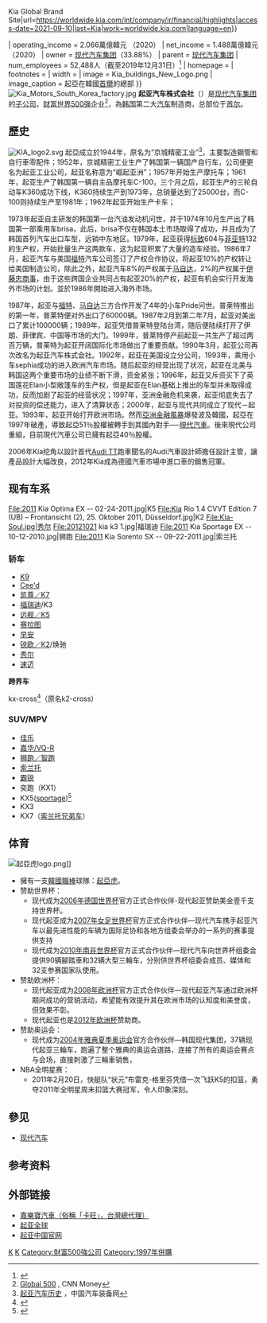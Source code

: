 {{Infobox Company
| company_name = 起亞汽車株式會社<br />기아자동차 주식회사
| company_name_en = Kia Corporation
| company_logo = [[File:KIA_logo3.svg|210px]]
| company_type = 上市公司
| company_slogan = The Power to Surprise<br>激情成就梦想
| market_information = {{Kse|000270}}
| foundation = 1944年12月11日
| location = {{ROK}}[[首爾特别市|首爾特别市]][[瑞草區|瑞草區]][[良才洞|良才洞]]231號
| zip_code = 137-938
| key_people = [[郑义宣|郑义宣]]（會長）
| industry = 汽車製造
| products = 汽車、商用车、豪华车
| revenue = {{profit}}59.168萬億韓元（2020）<ref>{{Cite web|title=Financial Highlights {{!}} Financial Information {{!}} Kia Global Brand Site|url=https://worldwide.kia.com/int/company/ir/financial/highlights|access-date=2021-09-10|last=Kia|work=worldwide.kia.com|language=en}}</ref>
| operating_income = {{profit}}2.066萬億韓元 （2020）
| net_income = {{loss}}1.488萬億韓元 （2020）
| owner = [[现代汽车集团|现代汽车集团]]（33.88%）
| parent = [[现代汽车集团|现代汽车集团]]
| num_employees = 52,488人（截至2019年12月31日）<ref name="employees">{{cite web|title=KIA Motors Sustainability Report|publisher=KIA|access-date=1 August 2020|url=https://pr.kia.com/file/downloadBlb.do?fil_sn=F200017409|archive-date=2021-03-29|archive-url=https://web.archive.org/web/20210329112028/https://pr.kia.com/file/downloadBlb.do?fil_sn=F200017409|dead-url=no}}</ref>
| homepage = 
| footnotes = 
| width = 
| image = Kia_buildings_New_Logo.png
| image_caption = 起亞在韓國[[首爾|首爾]]的總部
}}
{{Infobox Korean name
| hangul           = 기아자동차
| hanja            = 起亞自動車
| rr               = Gia Jadongcha
| mr               = Kia Chadongch'a
}}
[[File:Kia_Motors_South_Korea_factory.jpg|thumb]]
'''起亚汽车株式会社'''（{{kor|名=南|k=기아자동차|汉=起亞自動車}}）是[[现代汽车集团|现代汽车集团]]的[[子公司|子公司]]，[[财富世界500强|财富世界500强]]企业<ref>[http://money.cnn.com/magazines/fortune/global500/2012/snapshots/7168.html Global 500] {{Wayback|url=http://money.cnn.com/magazines/fortune/global500/2012/snapshots/7168.html |date=20190502160619 }}, CNN Money</ref>，為[[韩国|韩国]]第二大[[汽车|汽车]]制造商，总部位于[[首尔|首尔]]。

==歷史==
[[File:KIA_logo2.svg|thumb]]
起亞成立於1944年，原名为“京城精密工业”<ref>[http://www.zgqczj.com/2012/qcwh_0705/201207052426.html 起亚汽车历史] {{webarchive|url=https://web.archive.org/web/20130216045742/http://www.zgqczj.com/2012/qcwh_0705/201207052426.html |date=2013-02-16 }}，中国汽车装备网</ref>，主要製造鋼管和自行車零配件；1952年，京城精密工业生产了韩国第一辆国产自行车，公司便更名为起亚工业公司，起亚名称意为“崛起亚洲”；1957年开始生产摩托车；1961年，起亚生产了韩国第一辆自主品摩托车C-100，三个月之后，起亚生产的三轮自动车K360成功下线，K360持续生产到1973年，总销量达到了25000台，而C-100则持续生产至1981年；1962年起亚开始生产卡车；

1973年起亚自主研发的韩国第一台汽油发动机问世，并于1974年10月生产出了韩国第一部乘用车brisa，此后，brisa不仅在韩国本土市场取得了成功，并且成为了韩国首列汽车出口车型，远销中东地区。1979年，起亚获得[[标致雪铁龙集团|标致]]604与[[菲亚特|菲亚特]]132的生产权，开始批量生产这两款车，这为起亚积累了大量的造车经验。1986年7月，起亚汽车与美国[[福特|福特]]汽车公司签订了产权合作协议，将起亚10%的产权转让给美国制造公司，除此之外，起亚汽车8%的产权属于[[马自达|马自达]]，2%的产权属于[[伊藤忠商事|伊藤忠商事]]，由于这些跨国企业共同占有起亚20%的产权，起亚有机会实行开发海外市场的计划。並於1986年開始进入海外市场。

1987年，起亚与[[福特|福特]]、[[马自达|马自达]]三方合作开发了4年的小车Pride问世。普莱特推出的第一年，普莱特便对外出口了60000辆。1987年2月到第二年7月，起亚对美出口了累计100000辆；1989年，起亚凭借普莱特登陆台湾，随后便陆续打开了伊朗、菲律宾、中国等市场的大门。1999年，普莱特停产前起亚一共生产了超过两百万辆，普莱特为起亚开阔国际化市场做出了重要贡献。1990年3月，起亚公司再次改名为起亚汽车株式会社。1992年，起亚在美国设立分公司，1993年，乘用小车sephia成功的进入欧洲汽车市场。随后起亚的经营出现了状况，起亚在北美与韩国这两个重要市场的业绩不断下滑，资金紧张；1996年，起亚又斥资买下了英国莲花Elan小型敞篷车的生产权，但是起亚在Elan基础上推出的车型并未取得成功，反而加剧了起亚的经营状况；1997年，亚洲金融危机来袭，起亚彻底失去了对投资的偿还能力，进入了清算状态；2000年，起亚与现代共同成立了现代－起亚。1993年，起亚开始打开欧洲市场。然而[[亞洲金融風暴|亞洲金融風暴]]爆發波及韓國，起亞在1997年破產，導致起亞51％股權被轉手到其國內對手──[[現代汽車|現代汽車]]。後來現代公司重組，目前現代汽車公司已擁有起亞40％股權。

2006年Kia挖角以設計首代[[Audi_TT|Audi TT]]跑車聞名的Audi汽車設計師{{le|彼得·施雷爾|Peter Schreyer}}擔任設計主管，讓產品設計大幅改良，2012年Kia成為德國汽車市場中進口車的銷售冠軍。

==现有车系==
<gallery>
File:2011 Kia Optima EX -- 02-24-2011.jpg|K5
File:Kia Rio 1.4 CVVT Edition 7 (UB) – Frontansicht (2), 25. Oktober 2011, Düsseldorf.jpg|K2
File:Kia-Soul.jpg|秀尔
File:20121021 kia k3 1.jpg|福瑞迪
File:2011 Kia Sportage EX -- 10-12-2010.jpg|狮跑
File:2011 Kia Sorento SX -- 09-22-2011.jpg|索兰托
</gallery>
===轿车===
*[[起亚K9|K9]]
*[[起亚Cee'd|Cee'd]]
*[[起亚凯尊|凯尊／K7]]
*[[起亚福瑞迪|福瑞迪]]/K3
*[[起亚远舰|远舰／K5]]
*[[起亚赛拉图|赛拉图]]
*[[起亚早安|早安]]
*[[起亚锐欧|锐欧／K2]]/焕驰
*[[起亚秀尔|秀尔]]
*[[起亚速迈|速迈]]

'''跨界车'''

kx-cross<ref>{{Cite web|url=http://car.bitauto.com/kxcross/|title=【起亚KX CROSS】最新起亚KX CROSS报价_参数_图片_起亚KX CROSS社区-易车网|accessdate=2018-07-27|work=car.bitauto.com|archive-date=2020-05-29|archive-url=https://web.archive.org/web/20200529051726/http://car.bitauto.com/kxcross/|dead-url=no}}</ref>（原名k2-cross）

===SUV/MPV===
*[[起亚佳乐|佳乐]]
*[[起亚嘉华|嘉华/VQ-R]]
*[[起亚狮跑|狮跑／智跑]]
*[[起亚索兰托|索兰托]]
*[[起亚霸锐|霸锐]]
*奕跑（KX1）
*KX5([[sportage|sportage]])<ref>{{Cite web|url=http://news.bitauto.com/xinche/20151112/1106565701.html|title=【图文】国产起亚KX5广州车展发布 或2016年初上市_新闻中心_易车网|accessdate=2018-07-27|work=news.bitauto.com|language=zh|archive-date=2019-05-02|archive-url=https://web.archive.org/web/20190502063543/http://news.bitauto.com/xinche/20151112/1106565701.html|dead-url=no}}</ref>
*KX3
*KX7（[[起亚索兰托|索兰托]][[兄弟车|兄弟车]]）

==体育==
[[File:起亞虎logo.png|thumb]]]]
*擁有一支[[韓國職棒|韓國職棒]]球隊：[[起亞虎|起亞虎]]。
*赞助世界杯：
**现代成为[[2006年德国世界杯|2006年德国世界杯]]官方正式合作伙伴-现代起亚赞助美金壹千支持世界杯。
**现代起亚成为[[2007年女子世界杯足球赛|2007年女足世界杯]]官方正式合作伙伴—现代汽车携手起亚汽车以最先进性能的车辆为国际足协和各地方组委会举办的一系列的赛事提供支持
**现代成为[[2010年南非世界杯|2010年南非世界杯]]官方正式合作伙伴—现代汽车向世界杯组委会提供90辆腳踏車和32辆大型三輪车，分别供世界杯组委会成员、媒体和32支参赛国家队使用。
*赞助欧洲杯：
**现代起亚成为[[2008年欧洲杯|2008年欧洲杯]]官方正式合作伙伴—现代起亚汽车通过欧洲杯期间成功的营销活动，希望能有效提升其在欧洲市场的认知度和美誉度，但效果不彰。
**现代起亚也是[[2012年欧洲杯|2012年欧洲杯]]赞助商。
*赞助奥运会：
**现代成为[[2004年夏季奥林匹克运动会|2004年雅典夏季奥运会]]官方合作伙伴—韩国现代集团，37辆现代起亚三輪车，跑遍了整个雅典的奥运会道路，连接了所有的奥运会赛点与会场，直接刺激了三輪車销售，
*NBA全明星赛：
**2011年2月20日，快艇队“状元”布雷克-格里芬凭借一次飞跃K5的扣篮，勇夺2011年全明星周末扣篮大赛冠军，令人印象深刻。

==參见==
*[[现代汽车|现代汽车]]

==参考资料==
{{reflist}}

== 外部链接 ==
{{commons|Kia Motors}}
* [http://kiamotors.com.tw/ 嘉樂寶汽車（俗稱「卡旺」，台灣總代理）] {{Wayback|url=http://kiamotors.com.tw/ |date=20210425210940 }}
* [https://www.kia.com/hk/util/kia-motors-global.html 起亚全球]
* [https://www.kia.com/cn/main.html 起亚中国官网]{{dead link|date=2018年6月 |bot=InternetArchiveBot |fix-attempted=yes }}
{{Hyundai}}

[[Category:起亞汽車|K]]
[[Category:1944年成立的公司|K]]
[[Category:財富500強公司|Category:財富500強公司]]
[[Category:1997年併購|Category:1997年併購]]